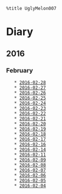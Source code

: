  %title UglyMelon007
= Diary =

== 2016 ==

=== February ===
    * [[2016-02-28]]
    * [[2016-02-27]]
    * [[2016-02-26]]
    * [[2016-02-25]]
    * [[2016-02-24]]
    * [[2016-02-23]]
    * [[2016-02-22]]
    * [[2016-02-21]]
    * [[2016-02-20]]
    * [[2016-02-19]]
    * [[2016-02-18]]
    * [[2016-02-17]]
    * [[2016-02-16]]
    * [[2016-02-14]]
    * [[2016-02-11]]
    * [[2016-02-09]]
    * [[2016-02-08]]
    * [[2016-02-07]]
    * [[2016-02-06]]
    * [[2016-02-05]]
    * [[2016-02-04]]


